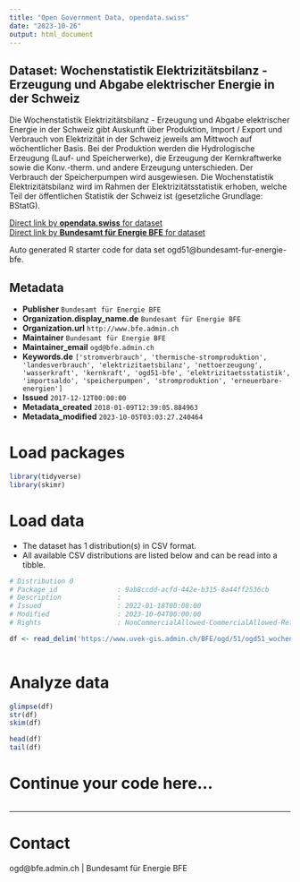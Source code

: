 ```yaml
---
title: "Open Government Data, opendata.swiss"
date: "2023-10-26"
output: html_document
---
```


## Dataset: Wochenstatistik Elektrizitätsbilanz - Erzeugung und Abgabe elektrischer Energie in der Schweiz

Die Wochenstatistik Elektrizitätsbilanz - Erzeugung und Abgabe elektrischer Energie in der Schweiz gibt Auskunft über Produktion, Import / Export und Verbrauch von Elektrizität in der Schweiz jeweils am Mittwoch auf wöchentlicher Basis. Bei der Produktion werden die Hydrologische Erzeugung (Lauf- und Speicherwerke), die Erzeugung der Kernkraftwerke sowie die Konv.-therm. und andere Erzeugung unterschieden. Der Verbrauch der Speicherpumpen wird ausgewiesen. Die Wochenstatistik Elektrizitätsbilanz wird im Rahmen der Elektrizitätsstatistik erhoben, welche Teil der öffentlichen Statistik der Schweiz ist (gesetzliche Grundlage: BStatG).

[Direct link by **opendata.swiss** for dataset](https://opendata.swiss/de/dataset/wochenstatistik-elektrizitatsbilanz-erzeugung-und-abgabe-elektrischer-energie-in-der-schweiz)<br>
[Direct link by **Bundesamt für Energie BFE** for dataset](https://www.bfe.admin.ch/ogd51)

Auto generated R starter code for data set ogd51@bundesamt-fur-energie-bfe.

## Metadata

- **Publisher** `Bundesamt für Energie BFE`
- **Organization.display_name.de** `Bundesamt für Energie BFE`
- **Organization.url** `http://www.bfe.admin.ch`
- **Maintainer** `Bundesamt für Energie BFE`
- **Maintainer_email** `ogd@bfe.admin.ch`
- **Keywords.de** `['stromverbrauch', 'thermische-stromproduktion', 'landesverbrauch', 'elektrizitaetsbilanz', 'nettoerzeugung', 'wasserkraft', 'kernkraft', 'ogd51-bfe', 'elektrizitaetsstatistik', 'importsaldo', 'speicherpumpen', 'stromproduktion', 'erneuerbare-energien']`
- **Issued** `2017-12-12T00:00:00`
- **Metadata_created** `2018-01-09T12:39:05.884963`
- **Metadata_modified** `2023-10-05T03:03:27.240464`


# Load packages

```r

library(tidyverse)
library(skimr)

```

# Load data

-   The dataset has 1 distribution(s) in CSV format.
-   All available CSV distributions are listed below and can be read into a tibble.

```r

# Distribution 0
# Package_id               : 9ab8ccdd-acfd-442e-b315-8a44ff2536cb
# Description              : 
# Issued                   : 2022-01-18T00:00:00
# Modified                 : 2023-10-04T00:00:00
# Rights                   : NonCommercialAllowed-CommercialAllowed-ReferenceRequired

df <- read_delim('https://www.uvek-gis.admin.ch/BFE/ogd/51/ogd51_wochenstatistik_elektrizitaetsbilanz.csv')



```

# Analyze data

```r

glimpse(df)
str(df)
skim(df)

head(df)
tail(df)

```

# Continue your code here...

```r

```

------------------------------------------------------------------------

# Contact

ogd@bfe.admin.ch | Bundesamt für Energie BFE
